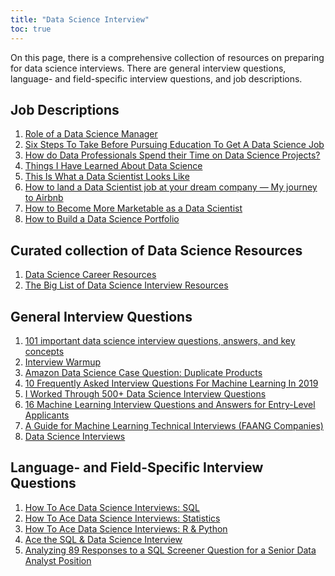---
title: "Data Science Interview"
toc: true
---

On this page, there is a comprehensive collection of resources on preparing for data science interviews. There are general interview questions, language- and field-specific interview questions, and job descriptions.

## Job Descriptions

1)  [Role of a Data Science Manager](https://medium.com/sequoia-capital/role-of-a-data-science-manager-2c69264511d3)
2)  [Six Steps To Take Before Pursuing Education To Get A Data Science Job](https://www.datascienceweekly.org/articles/six-steps-to-take-before-pursuing-education-to-get-a-data-science-job)
3)  [How do Data Professionals Spend their Time on Data Science Projects?](https://businessoverbroadway.com/2019/02/19/how-do-data-professionals-spend-their-time-on-data-science-projects/)
4)  [Things I Have Learned About Data Science](https://www.kdnuggets.com/2019/07/collection-things-learned-data-science.html)
5)  [This Is What a Data Scientist Looks Like](https://towardsdatascience.com/this-is-what-a-data-scientist-looks-like-aefa5c658d54)
6)  [How to land a Data Scientist job at your dream company --- My journey to Airbnb](https://towardsdatascience.com/how-to-land-a-data-scientist-job-at-your-dream-company-my-journey-to-airbnb-f6a1e99892e8)
7)  [How to Become More Marketable as a Data Scientist](https://cvcompiler.com/blog/how-to-become-more-marketable-as-a-data-scientist/)
8)  [How to Build a Data Science Portfolio](https://towardsdatascience.com/how-to-build-a-data-science-portfolio-5f566517c79c)

## Curated collection of Data Science Resources

1)  [Data Science Career Resources](https://github.com/cdeweyx/DS-Career-Resources)
2)  [The Big List of Data Science Interview Resources](https://www.conordewey.com/blog/the-big-list-of-data-science-interview-resources/)

## General Interview Questions

1)  [101 important data science interview questions, answers, and key concepts](https://datasciencedojo.com/blog/data-science-interview-questions/)
2)  [Interview Warmup](https://grow.google/certificates/interview-warmup/)
3)  [Amazon Data Science Case Question: Duplicate Products](https://towardsdatascience.com/amazon-data-science-case-question-duplicate-products-eec2f369a1bc)
4)  [10 Frequently Asked Interview Questions For Machine Learning In 2019](https://analyticsindiamag.com/10-frequently-asked-interview-questions-for-machine-learning-in-2019/)
5)  [I Worked Through 500+ Data Science Interview Questions](https://towardsdatascience.com/i-worked-through-500-data-science-interview-questions-51e2e4dead9d)
6)  [16 Machine Learning Interview Questions and Answers for Entry-Level Applicants](https://builtin.com/data-science/data-science-and-machine-learning-interview-questions)
7)  [A Guide for Machine Learning Technical Interviews (FAANG Companies)](https://github.com/alirezadir/machine-learning-interview-enlightener/blob/main/README.md)
8)  [Data Science Interviews](https://github.com/alexeygrigorev/data-science-interviews)

## Language- and Field-Specific Interview Questions

1)  [How To Ace Data Science Interviews: SQL](https://towardsdatascience.com/how-to-ace-data-science-interviews-sql-b71de212e433)
2)  [How To Ace Data Science Interviews: Statistics](https://towardsdatascience.com/how-to-ace-data-science-interviews-statistics-f3d363ad47b)
3)  [How To Ace Data Science Interviews: R & Python](https://towardsdatascience.com/how-to-ace-data-science-interviews-r-python-3a49982000de)
4)  [Ace the SQL & Data Science Interview](https://datalemur.com/)
5)  [Analyzing 89 Responses to a SQL Screener Question for a Senior Data Analyst Position](https://mattmazur.com/2018/11/12/analyzing-89-responses-to-a-sql-screener-question-for-a-senior-data-analyst-position/)
